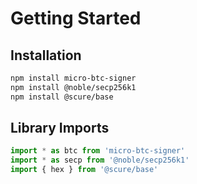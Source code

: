 # Getting Started

## Installation

```bash
npm install micro-btc-signer
npm install @noble/secp256k1
npm install @scure/base
```

## Library Imports

```typescript
import * as btc from 'micro-btc-signer'
import * as secp from '@noble/secp256k1'
import { hex } from '@scure/base'
```
